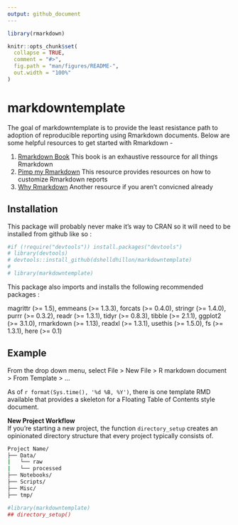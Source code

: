 ```yaml
---
output: github_document
---
```


<!-- README.md is generated from README.Rmd. Please edit that file -->

```r
library(rmarkdown)
```


```r
knitr::opts_chunk$set(
  collapse = TRUE,
  comment = "#>",
  fig.path = "man/figures/README-",
  out.width = "100%"
)
```
# markdowntemplate

<!-- badges: start -->
<!-- badges: end -->

The goal of markdowntemplate is to provide the least resistance path to adoption of reproducible reporting using Rmarkdown documents.   Below are some helpful resources to get started with Rmarkdown - 

1.  [Rmarkdown Book](https://bookdown.org/yihui/rmarkdown/)  This book is an exhaustive ressource for all things Rmarkdown  
2.  [Pimp my Rmarkdown](https://holtzy.github.io/Pimp-my-rmd/#use_dt_for_tables) This resource provides resources on how to customize Rmarkdown reports  
3.  [Why Rmarkdown](https://andrewbtran.github.io/NICAR/2018/workflow/docs/02-rmarkdown.html) Another resource if you aren't convicned already   



## Installation

This package will probably never make it's way to CRAN so it will need to be installed from github like so : 

```r
#if (!require("devtools")) install.packages("devtools")
# library(devtools)  
# devtools::install_github(dshelldhillon/markdowntemplate) 
# 
# library(markdowntemplate) 
```

This package also imports and installs the following recommended packages :

magrittr (>= 1.5),
emmeans (>= 1.3.3),
forcats (>= 0.4.0),
stringr (>= 1.4.0),
purrr (>= 0.3.2),
readr (>= 1.3.1),
tidyr (>= 0.8.3),
tibble (>= 2.1.1),
ggplot2 (>= 3.1.0),
rmarkdown (>= 1.13),
readxl (>= 1.3.1),
usethis (>= 1.5.0),
fs (>= 1.3.1),
here (>= 0.1)

## Example

From the drop down menu, select File > New File > R markdown document > From Template > ... 

As of `r format(Sys.time(), '%d %B, %Y')`, there is one template RMD available that provides a skeleton for a Floating Table of Contents style document.  

**New Project Workflow**  
If you're starting a new project, the function `directory_setup` creates an opinionated directory structure that every project typically consists of. 

```bash
Project Name/
├── Data/
|   └── raw
|   └── processed
├── Notebooks/
├── Scripts/
├── Misc/
├── tmp/
```

```r
#library(markdowntemplate)
## directory_setup()
```

